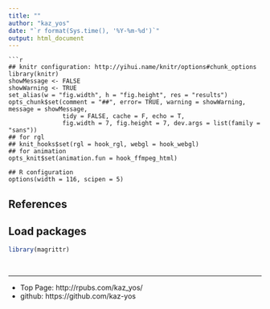 ```yaml
---
title: ""
author: "kaz_yos"
date: "`r format(Sys.time(), '%Y-%m-%d')`"
output: html_document
---
```

```
```r
## knitr configuration: http://yihui.name/knitr/options#chunk_options
library(knitr)
showMessage <- FALSE
showWarning <- TRUE
set_alias(w = "fig.width", h = "fig.height", res = "results")
opts_chunk$set(comment = "##", error= TRUE, warning = showWarning, message = showMessage,
               tidy = FALSE, cache = F, echo = T,
               fig.width = 7, fig.height = 7, dev.args = list(family = "sans"))
## for rgl
## knit_hooks$set(rgl = hook_rgl, webgl = hook_webgl)
## for animation
opts_knit$set(animation.fun = hook_ffmpeg_html)

## R configuration
options(width = 116, scipen = 5)
```

## References

## Load packages

```r

library(magrittr)

```

##

```r

```


--------------------
- Top Page: http://rpubs.com/kaz_yos/
- github: https://github.com/kaz-yos
